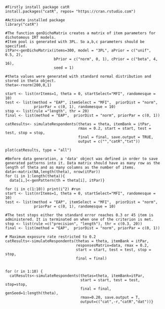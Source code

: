 ```repos
#Firstly install package catR
install.packages("catR", repos= "https://cran.rstudio.com")

#Activate installed package
library("catR")

#The function genDichoMatrix creates a matrix of item parameters for dichotomous IRT models.
#Item pool is generated with 3PL. So a,b,c parameters should be specified.
itPar<-genDichoMatrix(items=300, model = "3PL", aPrior = c("unif", 0.5, 2), 
                      bPrior = c("norm", 0, 1), cPrior = c("beta", 4, 16), 
                      seed = 1)

#theta values were generated with standard normal distribution and stored in theta object.
theta<-rnorm(200,0,1)

start <- list(nrItems=1, theta = 0, startSelect="MFI", randomesque = 10)
test <- list(method = "EAP", itemSelect = "MFI",  priorDist = "norm",  
             priorPar = c(0, 1), randomesque = 10)
stop <- list(rule ="length", thr = 20) 
final <- list(method = "EAP",  priorDist = "norm", priorPar = c(0, 1))

catResults<- simulateRespondents(thetas = theta, itemBank = itPar, 
                                 rmax = 0.2, start = start, test = test, stop = stop,
                                 final = final, save.output = TRUE, 
                                 output = c("","catR","txt"))

plot(catResults, type = "all")

#Before data generation, a 'data' object was defined in order to save generated patterns into it. Data matrix should have as many row as the length of theta and as many columns as the number of items.
data<-matrix(NA,length(theta), nrow(itPar))
for (i in 1:length(theta)){
  data[i,]<-genPattern(th = theta[i], itPar)}

for (i in c(1:10)) print(i^2) #run
start <- list(nrItems=1, theta = 0, startSelect="MFI", randomesque = 10)
test <- list(method = "EAP", itemSelect = "MFI",  priorDist = "norm", 
             priorPar = c(0, 1), randomesque = 10)

#The test stops either the standard error reaches 0.3 or 45 item is administered. It is terminated on when one of the criterion is met.
stop <- list(rule =c("precision", "length"), thr = c(0.3, 20)) 
final <- list(method = "EAP",  priorDist = "norm", priorPar = c(0, 1))

# Maximum exposure rate restricted to 0.2
catResults<-simulateRespondents(thetas = theta, itemBank = itPar, 
                                responsesMatrix=data, rmax = 0.2, 
                                start = start, test = test, stop = stop, 
                                final = final)


for (r in 1:10) {
  catResults<-simulateRespondents(thetas=theta, itemBank=itPar, 
                                  start = start, test = test, stop=stop, 
                                  final = final, genSeed=1:length(theta),
                                  rmax=0.20, save.output = T,
                                  output=c("cat",-r,"catR","dat"))}
```
